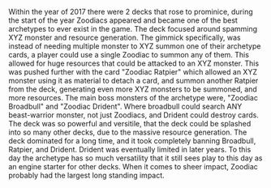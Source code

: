 Within the year of 2017 there were 2 decks that rose to prominice,
during the start of the year Zoodiacs appeared and became one of the
best archetypes to ever exist in the game. The deck focused around
spamming XYZ monster and resource generation. The gimmick specifically,
was instead of needing multiple monster to XYZ summon one of their
archetype cards, a player could use a single Zoodiac to summon any of them.
This allowed for huge resources that could be attacked to an XYZ monster.
This was pushed further with the card "Zoodiac Ratpier" which allowed
an XYZ monster using it as material to detach a card, and summon another
Ratpier from the deck, generating even more XYZ monsters to be summoned,
and more resources. The main boss monsters of the archetype were,
"Zoodiac Broadbull" and "Zoodiac Drident". Where broadbull could
search ANY beast-warrior monster, not just Zoodiacs, and Drident
could destroy cards. The deck was so powerful and versitile, that the
deck could be splashed into so many other decks, due to the massive
resource generation. The deck dominated for a long time, and it took 
completely banning Broadbull, Ratpier, and Drident. Drident was 
eventually limited in later years. To this day the archetype has so
much versatility that it still sees play to this day as an engine starter
for other decks. When it comes to sheer impact, Zoodiac probably had the
largest long standing impact.